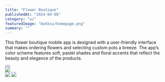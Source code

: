 ---
title: "Flower Boutique"
publishedAt: "2024-04-08"
category: "ui"
featuredImage: "bokksu/homepage.png"
summary: ""
---

This flower boutique mobile app is designed with a user-friendly interface that makes ordering flowers and selecting custom pots a breeze. The app’s color scheme features soft, pastel shades and floral accents that reflect the beauty and elegance of the products.

<div>
  <Button
    href="https://xd.adobe.com/view/0979702f-7da3-40d8-8b58-0b8d1e884704-5c2a/grid"
    title="View project"
    className="mt-4 mb-12"
  />
</div>

<div className="flex flex-col gap-y-8">
  <Image
    src="/projects/flower-boutique/screenshot-1.png"
    width={1440}
    height={1000}
  />
  <div className="flex gap-x-6">
    <Image
      src="/projects/flower-boutique/main-screen.png"
      width={300}
      height={1000}
    />
    <Image
      src="/projects/flower-boutique/inner-screen.png"
      width={300}
      height={1000}
    />
  </div>
</div>
